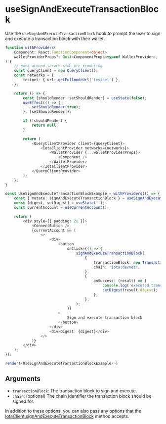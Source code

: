 # useSignAndExecuteTransactionBlock

Use the `useSignAndExecuteTransactionBlock` hook to prompt the user to sign and execute a
transaction block with their wallet.

```ts live noInline
function withProviders(
    Component: React.FunctionComponent<object>,
    walletProviderProps?: Omit<ComponentProps<typeof WalletProvider>, 'children'>,
) {
    // Work around server-side pre-rendering
    const queryClient = new QueryClient();
    const networks = {
        testnet: { url: getFullnodeUrl('testnet') },
    };

    return () => {
        const [shouldRender, setShouldRender] = useState(false);
        useEffect(() => {
            setShouldRender(true);
        }, [setShouldRender]);

        if (!shouldRender) {
            return null;
        }

        return (
            <QueryClientProvider client={queryClient}>
                <IotaClientProvider networks={networks}>
                    <WalletProvider {...walletProviderProps}>
                        <Component />
                    </WalletProvider>
                </IotaClientProvider>
            </QueryClientProvider>
        );
    };
}

const UseSignAndExecuteTransactionBlockExample = withProviders(() => {
    const { mutate: signAndExecuteTransactionBlock } = useSignAndExecuteTransactionBlock();
    const [digest, setDigest] = useState('');
    const currentAccount = useCurrentAccount();

    return (
        <div style={{ padding: 20 }}>
            <ConnectButton />
            {currentAccount && (
                <>
                    <div>
                        <button
                            onClick={() => {
                                signAndExecuteTransactionBlock(
                                    {
                                        transactionBlock: new TransactionBlock(),
                                        chain: 'iota:devnet',
                                    },
                                    {
                                        onSuccess: (result) => {
                                            console.log('executed transaction block', result);
                                            setDigest(result.digest);
                                        },
                                    },
                                );
                            }}
                        >
                            Sign and execute transaction block
                        </button>
                    </div>
                    <div>Digest: {digest}</div>
                </>
            )}
        </div>
    );
});

render(<UseSignAndExecuteTransactionBlockExample/>)
```

## Arguments

-   `transactionBlock`: The transaction block to sign and execute.
-   `chain`: (optional) The chain identifier the transaction block should be signed for.

In addition to these options, you can also pass any options that the
[IotaClient.signAndExecuteTransactionBlock](http://localhost:3000/typescript/iota-client#signandexecutetransactionblock)
method accepts.
